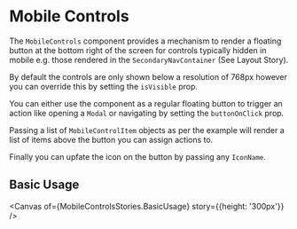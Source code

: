
<Meta of={MobileControlsStories} />

# Mobile Controls

The `MobileControls` component provides a mechanism to render a floating button at the bottom right of the screen for controls typically hidden in mobile e.g. those rendered in the `SecondaryNavContainer` (See Layout Story).

By default the controls are only shown below a resolution of 768px however you can override this by setting the `isVisible` prop.

You can either use the component as a regular floating button to trigger an action like opening a `Modal` or navigating by setting the `buttonOnClick` prop.

Passing a list of `MobileControlItem` objects as per the example will render a list of items above the button you can assign actions to.

Finally you can upfate the icon on the button by passing any `IconName`.

## Basic Usage

<Controls />

<Canvas of={MobileControlsStories.BasicUsage} story={{height: '300px'}} />

<RenderHtmlMarkup of={MobileControlsStories.BasicUsage} />
